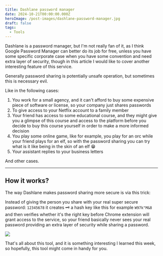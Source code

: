 ```yaml
---
title: Dashlane password manager
date: 2024-10-21T00:00:00.000Z
heroImage: /post-images/dashlane-password-manager.jpg
draft: false
tags:
  - Tools
---
```


Dashlane is a password manager, but I'm not really fan of it, as I think Google Password Manager can better do its job for free, unless you have some specific corporate case when you have some convention and need extra layer of security, though in this article I would like to cover another interesting feature of this service.

Generally password sharing is potentially unsafe operation, but sometimes this is necessary evil.

Like in the following cases:

1. You work for a small agency, and it can't afford to buy some expensive piece of software or license, so your company just shares passwords
2. To give access to your Netflix account to a family member
3. Your friend has access to some educational course, and they might give you a glimpse of this course and access to the platform before you decide to buy this course yourself in order to make a more informed decision
4. You play some online game, like for example, you play for an orc while your friend plays for an elf, so with the password sharing you can try what is it like being in the skin of an elf 😁
5. Your assistant replies to your business letters

And other cases.

***

## How it works?

The way Dashlane makes password sharing more secure is via this trick:

Instead of giving the person you share with your real super secure password: `12345678` it creates 🗝️ a hash key like this for example `W97k"M&8` and then verifies whether it's the right key before Chrome extension will grant access to the service, so your friend basically never sees your real password providing an extra layer of security while sharing a password.

![](</post-images/Dashlane ILLUSTRATION.png>)

That's all about this tool, and it is something interesting I learned this week, so hopefully, this tool might come in handy for you.
